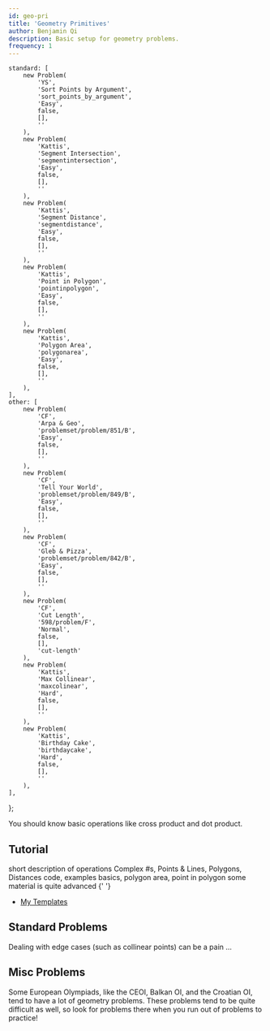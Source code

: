 ```yaml
---
id: geo-pri
title: 'Geometry Primitives'
author: Benjamin Qi
description: Basic setup for geometry problems.
frequency: 1
---
```




	standard: [
		new Problem(
			'YS',
			'Sort Points by Argument',
			'sort_points_by_argument',
			'Easy',
			false,
			[],
			''
		),
		new Problem(
			'Kattis',
			'Segment Intersection',
			'segmentintersection',
			'Easy',
			false,
			[],
			''
		),
		new Problem(
			'Kattis',
			'Segment Distance',
			'segmentdistance',
			'Easy',
			false,
			[],
			''
		),
		new Problem(
			'Kattis',
			'Point in Polygon',
			'pointinpolygon',
			'Easy',
			false,
			[],
			''
		),
		new Problem(
			'Kattis',
			'Polygon Area',
			'polygonarea',
			'Easy',
			false,
			[],
			''
		),
	],
	other: [
		new Problem(
			'CF',
			'Arpa & Geo',
			'problemset/problem/851/B',
			'Easy',
			false,
			[],
			''
		),
		new Problem(
			'CF',
			'Tell Your World',
			'problemset/problem/849/B',
			'Easy',
			false,
			[],
			''
		),
		new Problem(
			'CF',
			'Gleb & Pizza',
			'problemset/problem/842/B',
			'Easy',
			false,
			[],
			''
		),
		new Problem(
			'CF',
			'Cut Length',
			'598/problem/F',
			'Normal',
			false,
			[],
			'cut-length'
		),
		new Problem(
			'Kattis',
			'Max Collinear',
			'maxcolinear',
			'Hard',
			false,
			[],
			''
		),
		new Problem(
			'Kattis',
			'Birthday Cake',
			'birthdaycake',
			'Hard',
			false,
			[],
			''
		),
	],
};


You should know basic operations like cross product and dot product.

## Tutorial

<Resources>
	<Resource source="CF" title="C++ - std::complex" url="22175" starred>
		short description of operations
	</Resource>
	<Resource source="CPH" title="29 - Geometry" starred>
		Complex #s, Points & Lines, Polygons, Distances
	</Resource>
	<Resource source="CF" title="Point Struct" url="48122" starred>
		code, examples
	</Resource>
	<Resource
		source="cp-algo"
		title="Geometry - Elementary Operations"
		url="https://cp-algorithms.com/"
		starred
	></Resource>
	<Resource source="CPC" title="12 - geometry" url="12_geometry" starred>
		basics, polygon area, point in polygon
	</Resource>
	<Resource
		source="CF"
		title="vlecomte - Geometry Handbook"
		url="59129"
		starred
	>
		some material is quite advanced
	</Resource>
	<Resource source="CP2" title="7.2, 7.3 - Basic Geo, Polygons">
		{' '}
	</Resource>
</Resources>

<!-- 	<Resource
		source="TC"
		title="Basic Geometry Concepts Pts 1,2"
		url="geometry-concepts-basic-concepts"
	>
		broken code format
	</Resource> -->

- [My Templates](<https://github.com/bqi343/USACO/tree/master/Implementations/content/geometry%20(13)/Primitives>)

## Standard Problems

<Warning>

Dealing with edge cases (such as collinear points) can be a pain ...

</Warning>

<Resources>
	<Resource source="IUSACO" title="14.2 - Checking If Two Segments Intersect"></Resource>
</Resources>

<Problems problems={problems.standard} />

## Misc Problems

Some European Olympiads, like the CEOI, Balkan OI, and the Croatian OI, tend to have a lot of geometry problems. These problems tend to be quite difficult as well, so look for problems there when you run out of problems to practice!

<Problems problems={problems.other} />

<!-- - [TopCoder Watchtower](https://community.topcoder.com/stat?c=problem_statement&pm=2014&rd=4685) -->
